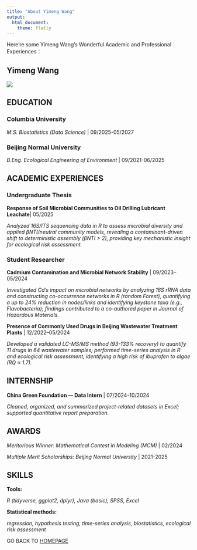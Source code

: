 ```yaml
---
title: "About Yimeng Wang"
output: 
  html_document:
    theme: flatly
---
```


Here're some Yimeng Wang's  Wonderful Academic and Professional Experiences：

## Yimeng Wang

![](IMG_4802.jpg)

## EDUCATION

### Columbia University

*M.S. Biostatistics (Data Science)* | 09/2025-05/2027

### Beijing Normal University

*B.Eng. Ecological Engineering of Environment* | 09/2021-06/2025

## ACADEMIC EXPERIENCES

### Undergraduate Thesis

**Response of Soil Microbial Communities to Oil Drilling Lubricant Leachate**| 05/2025

*Analyzed 16S/ITS sequencing data in R to assess microbial diversity and applied βNTI/neutral community models, revealing a contaminant-driven shift to deterministic assembly (βNTI > 2), providing key mechanistic insight for ecological risk assessment.*

### Student Researcher

**Cadmium Contamination and Microbial Network Stability** | 09/2023–05/2024

*Investigated Cd's impact on microbial networks by analyzing 16S rRNA data and constructing co-occurrence networks in R (random Forest), quantifying a up to 24% reduction in nodes/links and identifying keystone taxa (e.g., Flavobacteria); findings contributed to a co-authored paper in Journal of Hazardous Materials.*

**Presence of Commonly Used Drugs in Beijing Wastewater Treatment Plants** | 12/2022–05/2024

*Developed a validated LC-MS/MS method (93-133% recovery) to quantify 11 drugs in 64 wastewater samples; performed time-series analysis in R and ecological risk assessment, identifying a high risk of ibuprofen to algae (RQ ≈ 1.7).*

## INTERNSHIP

**China Green Foundation — Data Intern** | 07/2024-10/2024

*Cleaned, organized, and summarized project-related datasets in Excel; supported quantitative report preparation.*

## AWARDS

*Meritorious Winner: Mathematical Contest in Modeling (MCM)* | 02/2024

*Multiple Merit Scholarships: Beijing Normal University* | 2021-2025

## SKILLS

**Tools:**

*R (tidyverse, ggplot2, dplyr), Java (basic), SPSS, Excel*

**Statistical methods:**

*regression, hypothesis testing, time-series analysis, biostatistics, ecological risk assessment*

GO BACK TO [HOMEPAGE](index.html)
